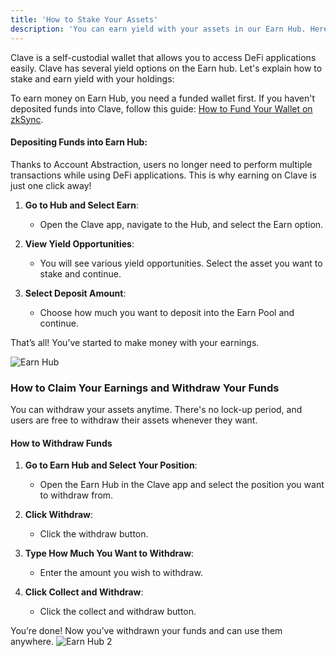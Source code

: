 ```yaml
---
title: 'How to Stake Your Assets'
description: 'You can earn yield with your assets in our Earn Hub. Here is a guide to stake your tokens via Clave!'
---
```


Clave is a self-custodial wallet that allows you to access DeFi applications easily. Clave has several yield options on the Earn hub. Let's explain how to stake and earn yield with your holdings:

To earn money on Earn Hub, you need a funded wallet first. If you haven't deposited funds into Clave, follow this guide: [How to Fund Your Wallet on zkSync](how-to-fund-your-wallet-on-zksync).

#### Depositing Funds into Earn Hub:

Thanks to Account Abstraction, users no longer need to perform multiple transactions while using DeFi applications. This is why earning on Clave is just one click away!

1. **Go to Hub and Select Earn**:
   - Open the Clave app, navigate to the Hub, and select the Earn option.

2. **View Yield Opportunities**:
   - You will see various yield opportunities. Select the asset you want to stake and continue.

3. **Select Deposit Amount**:
   - Choose how much you want to deposit into the Earn Pool and continue.

That’s all! You’ve started to make money with your earnings.

![Earn Hub](images/earn1.png)

### How to Claim Your Earnings and Withdraw Your Funds

You can withdraw your assets anytime. There's no lock-up period, and users are free to withdraw their assets whenever they want.

#### How to Withdraw Funds

1. **Go to Earn Hub and Select Your Position**:
   - Open the Earn Hub in the Clave app and select the position you want to withdraw from.

2. **Click Withdraw**:
   - Click the withdraw button.

3. **Type How Much You Want to Withdraw**:
   - Enter the amount you wish to withdraw.

4. **Click Collect and Withdraw**:
   - Click the collect and withdraw button.

You’re done! Now you’ve withdrawn your funds and can use them anywhere.
![Earn Hub 2](images/earn2.png)
